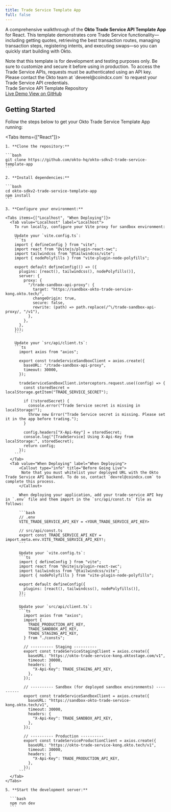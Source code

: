 ```yaml
---
title: Trade Service Template App
full: false
---
```


A comprehensive walkthrough of the **Okto Trade Service API Template App** for React. This template demonstrates core Trade Service functionality—including getting quotes, retrieving the best transaction routes, managing transaction steps, registering intents, and executing swaps—so you can quickly start building with Okto.

<Callout type="warn" title="Customize Before Production">
  Note that this template is for development and testing purposes only. Be sure to customize and secure it before using in production.
</Callout>

<Callout type="info" title="Prerequisites"> 
  To access the Trade Service APIs, requests must be authenticated using an API key. Please contact the Okto team at `deverel@coindcx.com` to request your Trade Service API credentials. 
</Callout>


<div className="bg-white dark:bg-[#1a1a1e] rounded-lg shadow-sm border border-gray-200 dark:border-[#2b2b2c] p-4 w-full my-4">
  <div className="flex items-center justify-between">
    <span className="text-base font-semibold text-gray-900 dark:text-gray-100">Trade Service API Template Repository</span>
    <div className="flex gap-3">
      <a
        href="https://public-okto-trade-service-template.vercel.app/"
        target="_blank"
        rel="noopener noreferrer"
        className="no-underline px-4 py-2 bg-purple-600 hover:bg-purple-700 text-white text-sm font-medium rounded-lg transition-colors min-w-[120px] text-center"
      >
        Live Demo
      </a>
      <a
        href="https://github.com/okto-hq/okto-sdkv2-trade-service-template-app"
        target="_blank"
        rel="noopener noreferrer"
        className="no-underline px-4 py-2 bg-blue-600 hover:bg-blue-700 text-white text-sm font-medium rounded-lg transition-colors min-w-[120px] text-center"
      >
        View on GitHub
      </a>
    </div>
  </div>
</div>

## Getting Started

Follow the steps below to get your Okto Trade Service Template App running:

<Tabs items={["React"]}>
  <Tab value="React" label="React">

    1. **Clone the repository:**

    ```bash
    git clone https://github.com/okto-hq/okto-sdkv2-trade-service-template-app
    ```

    2. **Install dependencies:**

    ```bash
    cd okto-sdkv2-trade-service-template-app
    npm install
    ```

    3. **Configure your environment:**

    <Tabs items={["Localhost", "When Deploying"]}>
      <Tab value="Localhost" label="Localhost">
        To run locally, configure your Vite proxy for sandbox environment:

        Update your `vite.config.ts`:
        ```ts
        import { defineConfig } from "vite";
        import react from "@vitejs/plugin-react-swc";
        import tailwindcss from "@tailwindcss/vite";
        import { nodePolyfills } from "vite-plugin-node-polyfills";

        export default defineConfig(() => ({
          plugins: [react(), tailwindcss(), nodePolyfills()],
          server: {
            proxy: {
              "/trade-sandbox-api-proxy": {
                target: "https://sandbox-okto-trade-service-kong.okto.tech/",
                changeOrigin: true,
                secure: false,
                rewrite: (path) => path.replace(/^\/trade-sandbox-api-proxy/, "/v1"),
              },
            },
          },
        }));
        ```

        Update your `src/api/client.ts`:
        ```ts
          import axios from "axios";

          export const tradeServiceSandboxClient = axios.create({
            baseURL: "/trade-sandbox-api-proxy",
            timeout: 30000,
          });

          tradeServiceSandboxClient.interceptors.request.use((config) => {
            const storedSecret = localStorage.getItem("TRADE_SERVICE_SECRET");

            if (!storedSecret) {
              console.error("Trade Service secret is missing in localStorage!");
              throw new Error("Trade Service secret is missing. Please set it in the app before trading.");
            }

            config.headers["X-Api-Key"] = storedSecret;
            console.log("[TradeService] Using X-Api-Key from localStorage:", storedSecret);
            return config;
          });
        ```
      </Tab> 
      <Tab value="When Deploying" label="When Deploying"> 
          <Callout type="info" title="Before Going Live"> 
           Note that you must whitelist your deployed URL with the Okto Trade Service API backend. To do so, contact `devrel@coindcx.com` to complete this process. 
          </Callout>

          When deploying your application, add your trade-service API key in `.env` file and them import in the `src/api/const.ts` file as follows:

          ```bash
          // .env
          VITE_TRADE_SERVICE_API_KEY = <YOUR_TRADE_SERVICE_API_KEY>

          // src/api/const.ts
          export const TRADE_SERVICE_API_KEY = import.meta.env.VITE_TRADE_SERVICE_API_KEY!;
          ```

          Update your `vite.config.ts`:
          ```ts
          import { defineConfig } from "vite";
          import react from "@vitejs/plugin-react-swc";
          import tailwindcss from "@tailwindcss/vite";
          import { nodePolyfills } from "vite-plugin-node-polyfills";

          export default defineConfig({
            plugins: [react(), tailwindcss(), nodePolyfills()],
          });
          ```

          Update your `src/api/client.ts`:
          ```ts
            import axios from "axios";
            import {
              TRADE_PRODUCTION_API_KEY,
              TRADE_SANDBOX_API_KEY,
              TRADE_STAGING_API_KEY,
            } from "./consts";

            // ---------- Staging ----------
            export const tradeServiceStagingClient = axios.create({
              baseURL: "https://okto-trade-service-kong.oktostage.com/v1",
              timeout: 30000,
              headers: {
                "X-Api-Key": TRADE_STAGING_API_KEY,
              },
            });

            // ---------- Sandbox (for deployed sandbox environments) ----------
            export const tradeServiceSandboxClient = axios.create({
              baseURL: "https://sandbox-okto-trade-service-kong.okto.tech/v1",
              timeout: 30000,
              headers: {
                "X-Api-Key": TRADE_SANDBOX_API_KEY,
              },
            });

            // ---------- Production ----------
            export const tradeServiceProductionClient = axios.create({
              baseURL: "https://okto-trade-service-kong.okto.tech/v1",
              timeout: 30000,
              headers: {
                "X-Api-Key": TRADE_PRODUCTION_API_KEY,
              },
            });
          ```
      </Tab>
    </Tabs>

    5. **Start the development server:**

      ```bash 
      npm run dev
      ```

</Tab>
</Tabs>